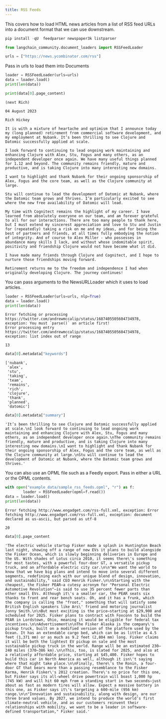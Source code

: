 ```yaml
---
title: RSS Feeds
---
```


This covers how to load HTML news articles from a list of RSS feed URLs into a document format that we can use downstream.

```python
pip install -qU  feedparser newspaper3k listparser
```

```python
from langchain_community.document_loaders import RSSFeedLoader
```

```python
urls = ["https://news.ycombinator.com/rss"]
```

Pass in urls to load them into Documents

```python
loader = RSSFeedLoader(urls=urls)
data = loader.load()
print(len(data))
```

```python
print(data[0].page_content)
```

```output
(next Rich)

04 August 2023

Rich Hickey

It is with a mixture of heartache and optimism that I announce today my (long planned) retirement from commercial software development, and my employment at Nubank. It’s been thrilling to see Clojure and Datomic successfully applied at scale.

I look forward to continuing to lead ongoing work maintaining and enhancing Clojure with Alex, Stu, Fogus and many others, as an independent developer once again. We have many useful things planned for 1.12 and beyond. The community remains friendly, mature and productive, and is taking Clojure into many interesting new domains.

I want to highlight and thank Nubank for their ongoing sponsorship of Alex, Fogus and the core team, as well as the Clojure community at large.

Stu will continue to lead the development of Datomic at Nubank, where the Datomic team grows and thrives. I’m particularly excited to see where the new free availability of Datomic will lead.

My time with Cognitect remains the highlight of my career. I have learned from absolutely everyone on our team, and am forever grateful to all for our interactions. There are too many people to thank here, but I must extend my sincerest appreciation and love to Stu and Justin for (repeatedly) taking a risk on me and my ideas, and for being the best of partners and friends, at all times fully embodying the notion of integrity. And of course to Alex Miller - who possesses in abundance many skills I lack, and without whose indomitable spirit, positivity and friendship Clojure would not have become what it did.

I have made many friends through Clojure and Cognitect, and I hope to nurture those friendships moving forward.

Retirement returns me to the freedom and independence I had when originally developing Clojure. The journey continues!
```

You can pass arguments to the NewsURLLoader which it uses to load articles.

```python
loader = RSSFeedLoader(urls=urls, nlp=True)
data = loader.load()
print(len(data))
```

```output
Error fetching or processing https://twitter.com/andrewmccalip/status/1687405505604734978, exception: You must `parse()` an article first!
Error processing entry https://twitter.com/andrewmccalip/status/1687405505604734978, exception: list index out of range
```
```output
13
```

```python
data[0].metadata["keywords"]
```

```output
['nubank',
 'alex',
 'stu',
 'taking',
 'team',
 'remains',
 'rich',
 'clojure',
 'thank',
 'planned',
 'datomic']
```

```python
data[0].metadata["summary"]
```

```output
'It’s been thrilling to see Clojure and Datomic successfully applied at scale.\nI look forward to continuing to lead ongoing work maintaining and enhancing Clojure with Alex, Stu, Fogus and many others, as an independent developer once again.\nThe community remains friendly, mature and productive, and is taking Clojure into many interesting new domains.\nI want to highlight and thank Nubank for their ongoing sponsorship of Alex, Fogus and the core team, as well as the Clojure community at large.\nStu will continue to lead the development of Datomic at Nubank, where the Datomic team grows and thrives.'
```

You can also use an OPML file such as a Feedly export.  Pass in either a URL or the OPML contents.

```python
with open("example_data/sample_rss_feeds.opml", "r") as f:
        loader = RSSFeedLoader(opml=f.read())
data = loader.load()
print(len(data))
```

```output
Error fetching http://www.engadget.com/rss-full.xml, exception: Error fetching http://www.engadget.com/rss-full.xml, exception: document declared as us-ascii, but parsed as utf-8
```
```output
20
```

```python
data[0].page_content
```

```output
'The electric vehicle startup Fisker made a splash in Huntington Beach last night, showing off a range of new EVs it plans to build alongside the Fisker Ocean, which is slowly beginning deliveries in Europe and the US. With shades of Lotus circa 2010, it seems there\'s something for most tastes, with a powerful four-door GT, a versatile pickup truck, and an affordable electric city car.\n\n"We want the world to know that we have big plans and intend to move into several different segments, redefining each with our unique blend of design, innovation, and sustainability," said CEO Henrik Fisker.\n\nStarting with the cheapest, the Fisker PEAR—a cutesy acronym for "Personal Electric Automotive Revolution"—is said to use 35 percent fewer parts than other small EVs. Although it\'s a smaller car, the PEAR seats six thanks to front and rear bench seats. Oh, and it has a frunk, which the company is calling the "froot," something that will satisfy some British English speakers like Ars\' friend and motoring journalist Jonny Smith.\n\nBut most exciting is the price—starting at $29,900 and scheduled for 2025. Fisker plans to contract with Foxconn to build the PEAR in Lordstown, Ohio, meaning it would be eligible for federal tax incentives.\n\nAdvertisement\n\nThe Fisker Alaska is the company\'s pickup truck, built on a modified version of the platform used by the Ocean. It has an extendable cargo bed, which can be as little as 4.5 feet (1,371 mm) or as much as 9.2 feet (2,804 mm) long. Fisker claims it will be both the lightest EV pickup on sale and the most sustainable pickup truck in the world. Range will be an estimated 230–240 miles (370–386 km).\n\nThis, too, is slated for 2025, and also at a relatively affordable price, starting at $45,400. Fisker hopes to build this car in North America as well, although it isn\'t saying where that might take place.\n\nFinally, there\'s the Ronin, a four-door GT that bears more than a passing resemblance to the Fisker Karma, Henrik Fisker\'s 2012 creation. There\'s no price for this one, but Fisker says its all-wheel drive powertrain will boast 1,000 hp (745 kW) and will hit 60 mph from a standing start in two seconds—just about as fast as modern tires will allow. Expect a massive battery in this one, as Fisker says it\'s targeting a 600-mile (956 km) range.\n\n"Innovation and sustainability, along with design, are our three brand values. By 2027, we intend to produce the world’s first climate-neutral vehicle, and as our customers reinvent their relationships with mobility, we want to be a leader in software-defined transportation," Fisker said.'
```

```python

```
